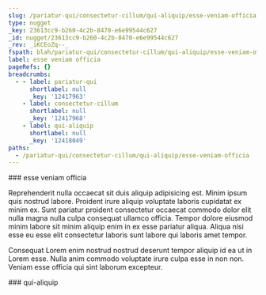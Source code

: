 ```yaml
---
slug: /pariatur-qui/consectetur-cillum/qui-aliquip/esse-veniam-officia
type: nugget
_key: 23613cc9-b260-4c2b-8470-e6e99544c627
_id: nugget/23613cc9-b260-4c2b-8470-e6e99544c627
_rev: _iKCEoZq--_
fspath: blah/pariatur-qui/consectetur-cillum/qui-aliquip/esse-veniam-officia.md
label: esse veniam officia
pageRefs: {}
breadcrumbs:
  - - label: pariatur-qui
      shortlabel: null
      _key: '12417963'
    - label: consectetur-cillum
      shortlabel: null
      _key: '12417968'
    - label: qui-aliquip
      shortlabel: null
      _key: '12418049'
paths:
  - /pariatur-qui/consectetur-cillum/qui-aliquip/esse-veniam-officia
---
```


<NuggetArea>
<Nugget slug="/pariatur-qui/consectetur-cillum/qui-aliquip/esse-veniam-officia" type="nugget" _key="23613cc9-b260-4c2b-8470-e6e99544c627" _id="nugget/23613cc9-b260-4c2b-8470-e6e99544c627" _rev="_iKCEoZq--_" fspath="blah/pariatur-qui/consectetur-cillum/qui-aliquip/esse-veniam-officia.md" label="esse veniam officia" paths="/pariatur-qui/consectetur-cillum/qui-aliquip/esse-veniam-officia">
<NuggetBody>
### esse veniam officia

Reprehenderit nulla occaecat sit duis aliquip adipisicing est. Minim ipsum quis nostrud labore. Proident irure aliquip voluptate laboris cupidatat ex minim ex. Sunt pariatur proident consectetur occaecat commodo dolor elit nulla magna nulla culpa consequat ullamco officia. Tempor dolore eiusmod minim labore sit minim aliquip enim in ex esse pariatur aliqua. Aliqua nisi esse eu esse elit consectetur laboris sunt labore qui laboris amet tempor.

Consequat Lorem enim nostrud nostrud deserunt tempor aliquip id ea ut in Lorem esse. Nulla anim commodo voluptate irure culpa esse in non non. Veniam esse officia qui sint laborum excepteur.

</NuggetBody>
<Breadcrumbs>
<Crumbs>
<Crumb _key="12417963" label="pariatur-qui" /><Crumb _key="12417968" label="consectetur-cillum" /><Crumb _key="12418049" label="qui-aliquip" />
</Crumbs>
</Breadcrumbs>
</Nugget>

<NuggetsInbound>
</NuggetsInbound>
<NuggetsOutbound>
</NuggetsOutbound>
</NuggetArea>
<PassagesInbound>
<Passage direction="inbound" type="passage" _key="12418049" _id="passage/12418049" _rev="_iKCEoZe--A" label="qui-aliquip" passage="qui-aliquip" fspath="blah/pariatur-qui/consectetur-cillum/qui-aliquip" paths="/pariatur-qui/consectetur-cillum/qui-aliquip" slug="/pariatur-qui/consectetur-cillum/qui-aliquip">
<NuggetBody>
### qui-aliquip

</NuggetBody>
<Breadcrumbs>
<Crumbs>
<Crumb _key="12417963" label="pariatur-qui" /><Crumb _key="12417968" label="consectetur-cillum" />
</Crumbs>
</Breadcrumbs>
</Passage>

</PassagesInbound>
<PassagesOutbound>
</PassagesOutbound>
